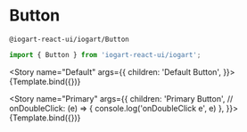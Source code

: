 

<Meta
    title="Components/Action/Button"
    component={Button}
/>

# Button
`@iogart-react-ui/iogart/Button`

```javascript
import { Button } from 'iogart-react-ui/iogart';
```

<Story
  name="Default"
  args={{
    children: 'Default Button',
  }}>
  {Template.bind({})}
</Story>

<Story
  name="Primary"
  args={{
    children: 'Primary Button',
    // onDoubleClick: (e) => { console.log('onDoubleClick e', e) },
  }}>
  {Template.bind({})}
</Story>
